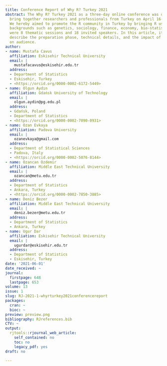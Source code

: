 ```yaml
---
title: Conference Report of Why R? Turkey 2021
abstract: The Why R? Turkey 2021 as a three-day online conference was organized to
  bring together researchers and professionals from Turkey on April 16-17-18, 2021.
  We hereby aimed to promote the R community in Turkey by bringing R users with different
  backgrounds such as genetics, sociology, finance, economy, bio-statistics. There
  were 8 thematic sessions and 18 invited speakers. In this article, it is aimed to
  describe the preparation phase, technical details, and the impact of the conference
  on audience.
author:
- name: Mustafa Cavus
  affiliation: Eskisehir Technical University
  email: |
    mustafacavus@eskisehir.edu.tr
  address:
  - Department of Statistics
  - Eskisehir, Turkey
  - <https://orcid.org/0000-0002-6172-5449>
- name: Olgun Aydın
  affiliation: Gdańsk University of Technology
  email: |
    olgun.aydin@pg.edu.pl
  address:
  - Gdańsk, Poland
  - Department of Statistics
  - <https://orcid.org/0000-0002-7090-0931>
- name: Ozan Evkaya
  affiliation: Padova University
  email: |
    ozanevkaya@gmail.com
  address:
  - Department of Statistical Sciences
  - Padova, Italy
  - <https://orcid.org/0000-0002-5076-8144>
- name: Ozancan Ozdemir
  affiliation: Middle East Technical University
  email: |
    ozancan@metu.edu.tr
  address:
  - Department of Statistics
  - Ankara, Turkey
  - <https://orcid.org/0000-0002-7850-3885>
- name: Deniz Bezer
  affiliation: Middle East Technical University
  email: |
    deniz.bezer@metu.edu.tr
  address:
  - Department of Statistics
  - Ankara, Turkey
- name: Ugur Dar
  affiliation: Eskisehir Technical University
  email: |
    ugurdar@eskisehir.edu.tr
  address:
  - Department of Statistics
  - Eskisehir, Turkey
date: '2021-06-01'
date_received: ~
journal:
  firstpage: 648
  lastpage: 653
volume: 13
issue: 1
slug: RJ-2021-1-whyrturkey2021conferencereport
packages:
  cran: ~
  bioc: ~
preview: preview.png
bibliography: RJreferences.bib
CTV: ~
output:
  rjtools::rjournal_web_article:
    self_contained: no
    toc: no
    legacy_pdf: yes
draft: no

---
```

